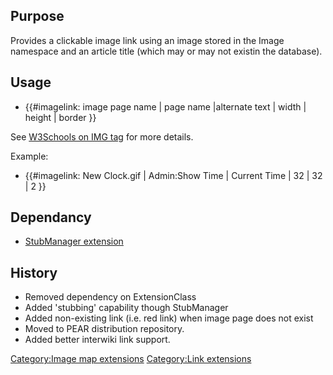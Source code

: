 {{Extension
|name        = ImageLink
|status      = stable
|type        = parser function
|author      = [[user:jldupont|Jean-Lou Dupont]]
|image       =
|version     = 1.0.1
|update      =
|mediawiki   = 1.8.2, 1.9.3, 1.10, 1.11
|download    = [http://mediawiki.googlecode.com/svn/trunk/extensions/extensions/ImageLink/ SVN]
|readme      =
|changelog   = See SVN ($Id: ImageLink_stub.php 781 2007-09-15 19:54:24Z jeanlou.dupont $)
|description = 
|parameters  =
|rights      =
|example     =
}}
== Purpose==
Provides a clickable image link using an image stored in the Image namespace and an article title (which may or may not existin the database).

== Usage ==
* <nowiki>{{#imagelink: image page name | page name |alternate text | width | height | border }}</nowiki>
See [http://www.w3schools.com/tags/tag_img.asp W3Schools on IMG tag] for more details.

Example:
* <nowiki>{{#imagelink: New Clock.gif | Admin:Show Time | Current Time | 32 | 32 | 2 }}</nowiki>

== Dependancy ==
* [[Extension:StubManager|StubManager extension]]

{{Pear|ImageLink}}

== History ==
* Removed dependency on ExtensionClass
* Added 'stubbing' capability though StubManager
* Added non-existing link (i.e. red link) when image page does not exist
* Moved to PEAR distribution repository.
* Added better interwiki link support.

[[Category:Image map extensions]]
[[Category:Link extensions]]
